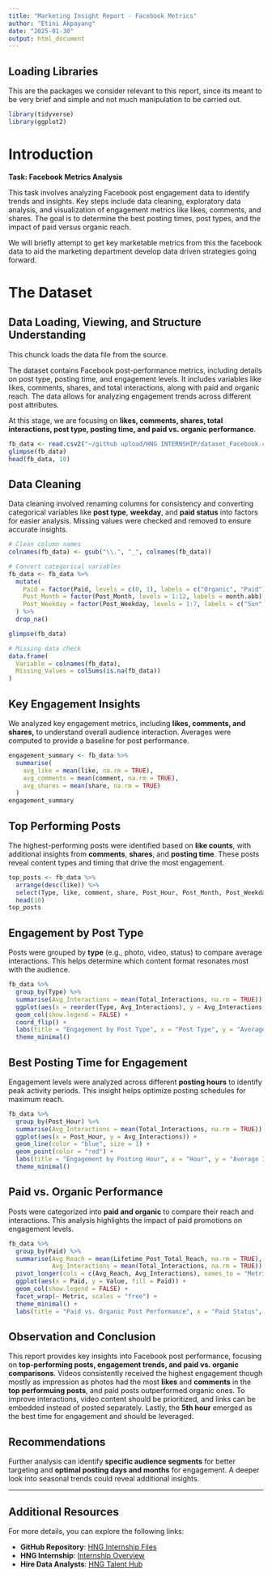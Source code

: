 ---
title: "Marketing Insight Report - Facebook Metrics"
author: "Etini Akpayang"
date: "2025-01-30"
output: html_document
---
## Loading Libraries
This are the packages we consider relevant to this report, since its meant to be very brief and simple and not much manipulation to be carried out.

```{r setup, echo=TRUE, results='hide'}
library(tidyverse)
library(ggplot2)
```

# Introduction
**Task: Facebook Metrics Analysis**  

This task involves analyzing Facebook post engagement data to identify trends and insights. Key steps include data cleaning, exploratory data analysis, and visualization of engagement metrics like likes, comments, and shares. The goal is to determine the best posting times, post types, and the impact of paid versus organic reach.

We will briefly attempt to get key marketable metrics from this the facebook data to aid the marketing department develop data driven strategies going forward.

# The Dataset


## Data Loading, Viewing, and Structure Understanding
This chunck loads the data file from the source.

The dataset contains Facebook post-performance metrics, including details on post type, posting time, and engagement levels. It includes variables like likes, comments, shares, and total interactions, along with paid and organic reach. The data allows for analyzing engagement trends across different post attributes.  

At this stage, we are focusing on **likes, comments, shares, total interactions, post type, posting time, and paid vs. organic performance**.

```{r, echo=TRUE, results='hide'}
fb_data <- read.csv2("~/github upload/HNG INTERNSHIP/dataset_Facebook.csv")
glimpse(fb_data)
head(fb_data, 10)
```

## Data Cleaning

Data cleaning involved renaming columns for consistency and converting categorical variables like **post type**, **weekday**, and **paid status** into factors for easier analysis. Missing values were checked and removed to ensure accurate insights.

```{r, echo=TRUE, results='hide'}
# Clean column names
colnames(fb_data) <- gsub("\\.", "_", colnames(fb_data))

# Convert categorical variables
fb_data <- fb_data %>%
  mutate(
    Paid = factor(Paid, levels = c(0, 1), labels = c("Organic", "Paid")),
    Post_Month = factor(Post_Month, levels = 1:12, labels = month.abb),
    Post_Weekday = factor(Post_Weekday, levels = 1:7, labels = c("Sun", "Mon", "Tue", "Wed", "Thu", "Fri", "Sat"))
  ) %>% 
  drop_na()

glimpse(fb_data)

# Missing data check
data.frame(
  Variable = colnames(fb_data),
  Missing_Values = colSums(is.na(fb_data))
)
```

## Key Engagement Insights

We analyzed key engagement metrics, including **likes, comments, and shares,** to understand overall audience interaction. Averages were computed to provide a baseline for post performance.

```{r}
engagement_summary <- fb_data %>% 
  summarise(
    avg_like = mean(like, na.rm = TRUE),
    avg_comments = mean(comment, na.rm = TRUE),
    avg_shares = mean(share, na.rm = TRUE)
  )
engagement_summary
```

## Top Performing Posts

The highest-performing posts were identified based on **like counts**, with additional insights from **comments**, **shares**, and **posting time**. These posts reveal content types and timing that drive the most engagement.

```{r}
top_posts <- fb_data %>% 
  arrange(desc(like)) %>% 
  select(Type, like, comment, share, Post_Hour, Post_Month, Post_Weekday) %>% 
  head(10)
top_posts
```

## Engagement by Post Type
Posts were grouped by **type** (e.g., photo, video, status) to compare average interactions. This helps determine which content format resonates most with the audience.

```{r}
fb_data %>%
  group_by(Type) %>%
  summarise(Avg_Interactions = mean(Total_Interactions, na.rm = TRUE)) %>%
  ggplot(aes(x = reorder(Type, Avg_Interactions), y = Avg_Interactions, fill = Type)) +
  geom_col(show.legend = FALSE) +
  coord_flip() +
  labs(title = "Engagement by Post Type", x = "Post Type", y = "Average Interactions") +
  theme_minimal()
```

## Best Posting Time for Engagement
Engagement levels were analyzed across different **posting hours** to identify peak activity periods. This insight helps optimize posting schedules for maximum reach.

```{r}
fb_data %>%
  group_by(Post_Hour) %>%
  summarise(Avg_Interactions = mean(Total_Interactions, na.rm = TRUE)) %>%
  ggplot(aes(x = Post_Hour, y = Avg_Interactions)) +
  geom_line(color = "blue", size = 1) +
  geom_point(color = "red") +
  labs(title = "Engagement by Posting Hour", x = "Hour", y = "Average Interactions") +
  theme_minimal()
```

## Paid vs. Organic Performance

Posts were categorized into **paid and organic** to compare their reach and interactions. This analysis highlights the impact of paid promotions on engagement levels.

```{r}
fb_data %>%
  group_by(Paid) %>%
  summarise(Avg_Reach = mean(Lifetime_Post_Total_Reach, na.rm = TRUE),
            Avg_Interactions = mean(Total_Interactions, na.rm = TRUE)) %>%
  pivot_longer(cols = c(Avg_Reach, Avg_Interactions), names_to = "Metric", values_to = "Value") %>%
  ggplot(aes(x = Paid, y = Value, fill = Paid)) +
  geom_col(show.legend = FALSE) +
  facet_wrap(~ Metric, scales = "free") +
  theme_minimal() +
  labs(title = "Paid vs. Organic Post Performance", x = "Paid Status", y = "Metric Value")
```

## Observation and Conclusion  
This report provides key insights into Facebook post performance, focusing on **top-performing posts, engagement trends, and paid vs. organic comparisons**. Videos consistently received the highest engagement though mostly as impression as photos had the most **likes** and **comments** in the **top performuing posts**, and paid posts outperformed organic ones. To improve interactions, video content should be prioritized, and links can be embedded instead of posted separately. Lastly, the **5th hour** emerged as the best time for engagement and should be leveraged.  

## Recommendations  
Further analysis can identify **specific audience segments** for better targeting and **optimal posting days and months** for engagement. A deeper look into seasonal trends could reveal additional insights.

---
## Additional Resources

For more details, you can explore the following links:

- **GitHub Repository**: [HNG Internship Files](https://github.com/Prince-akpayang/HNG-INTERNSHIP)  
- **HNG Internship**: [Internship Overview](https://hng.tech/internship)  
- **Hire Data Analysts**: [HNG Talent Hub](https://hng.tech/hire/data-analysts)  


